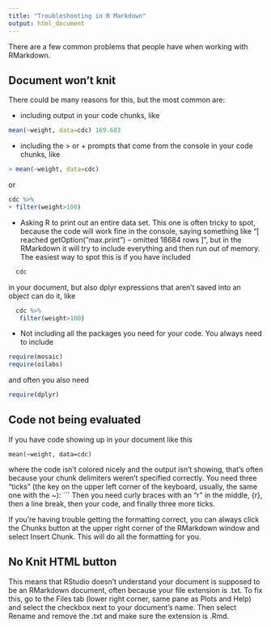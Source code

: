 ```yaml
---
title: "Troubleshooting in R Markdown"
output: html_document
---
```


There are a few common problems that people have when working with RMarkdown. 

## Document won't knit

There could be many reasons for this, but the most common are:

- including output in your code chunks, like 
```r
mean(~weight, data=cdc) 169.683
```
- including the > or + prompts that come from the console in your code chunks, like
```r
> mean(~weight, data=cdc)
```
 or
```r
cdc %>%
+ filter(weight>100)
```
- Asking R to print out an entire data set. This one is often tricky to spot, because the code will work fine in the console, saying something like "[ reached getOption("max.print") -- omitted 18684 rows ]", but in the RMarkdown it will try to include everything and then run out of memory. The easiest way to spot this is if you have included
```r
  cdc
```
  in your document, but also dplyr expressions that aren't saved into an object can do it, like
```r
  cdc %>%
   filter(weight>100)
```

- Not including all the packages you need for your code. You always need to include
```r
require(mosaic)
require(oilabs)
```
and often you also need
```r
require(dplyr)
```

## Code not being evaluated

If you have code showing up in your document like this
```
mean(~weight, data=cdc)
```
where the code isn't colored nicely and the output isn't showing, that's often because your chunk delimiters weren't specified correctly. You need three "ticks" (the key on the upper left corner of the keyboard, usually, the same one with the ~): ``` Then you need curly braces with an "r" in the middle, {r}, then a line break, then your code, and finally three more ticks. 

If you're having trouble getting the formatting correct, you can always click the Chunks button at the upper right corner of the RMarkdown window and select Insert Chunk. This will do all the formatting for you.

## No Knit HTML button

This means that RStudio doesn't understand your document is supposed to be an RMarkdown document, often because your file extension is .txt. To fix this, go to the Files tab (lower right corner, same pane as Plots and Help) and select the checkbox next to your document's name. Then select Rename and remove the .txt and make sure the extension is .Rmd. 

